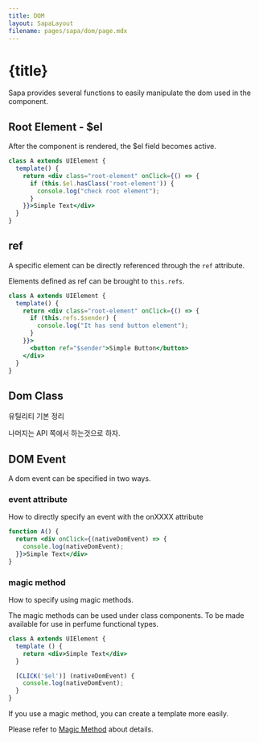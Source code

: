 ```yaml
---
title: DOM
layout: SapaLayout
filename: pages/sapa/dom/page.mdx
---
```




# {title}

Sapa provides several functions to easily manipulate the dom used in the component.

## Root Element - $el

After the component is rendered, the $el field becomes active.


```jsx
class A extends UIElement {
  template() {
    return <div class="root-element" onClick={() => {
      if (this.$el.hasClass('root-element')) {
        console.log("check root element");
      }
    }}>Simple Text</div>
  }
}
```

## ref

A specific element can be directly referenced through the `ref` attribute.

Elements defined as ref can be brought to `this.refs`.

```jsx
class A extends UIElement {
  template() {
    return <div class="root-element" onClick={() => {
      if (this.refs.$sender) {
        console.log("It has send button element");
      }
    }}>
      <button ref="$sender">Simple Button</button>
    </div>
  }
}
```

## Dom Class

유틸리티 기본 정리 

나머지는 API 쪽에서 하는것으로 하자.

## DOM Event 

A dom event can be specified in two ways.

### event attribute 

How to directly specify an event with the onXXXX attribute

```jsx
function A() {
  return <div onClick={(nativeDomEvent) => {
    console.log(nativeDomEvent);
  }}>Simple Text</div>
}
```

### magic method 

How to specify using magic methods.

The magic methods can be used under class components. To be made available for use in perfume functional types.

```jsx
class A extends UIElement {
  template () {
    return <div>Simple Text</div>
  }

  [CLICK('$el')] (nativeDomEvent) {
    console.log(nativeDomEvent);
  }
}

```

If you use a magic method, you can create a template more easily.

Please refer to [Magic Method](../magic-method/) about details.